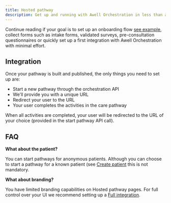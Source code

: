 ```yaml
---
title: Hosted pathway
description: Get up and running with Awell Orchestration in less than a day
---
```


Continue reading if your goal is to set up an onboarding flow [see example](/awell-orchestration/examples/onboarding-pathway), collect forms such as intake forms, validated surveys, pre-consultation questionnaires or quickly set up a first integration with Awell Orchestration with minimal effort.

## Integration
Once your pathway is built and published, the only things you need to set up are:
- Start a new pathway through the orchestration API
- We'll provide you with a unique URL
- Redirect your user to the URL
- Your user completes the activities in the care pathway

When all activities are completed, your user will be redirected to the URL of your choice (provided in the start pathway API call).

## FAQ
**What about the patient?**

You can start pathways for anonymous patients. Although you can choose to start a pathway for a known patient (see [Create patient](/awell-orchestration/api-reference/mutations/create-patient) this is not mandatory.

**What about branding?**

You have limited branding capabilities on Hosted pathway pages. For full control over your UI we recommend setting up a [Full integration](https://developers.awellhealth.com/awell-orchestration/docs/tutorials/get-started-with-awell).
